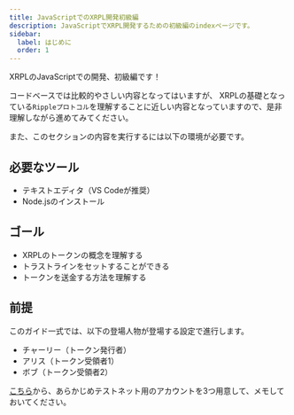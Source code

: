 ```yaml
---
title: JavaScriptでのXRPL開発初級編
description: JavaScriptでXRPL開発するための初級編のindexページです。
sidebar:
  label: はじめに
  order: 1
---
```


XRPLのJavaScriptでの開発、初級編です！

コードベースでは比較的やさしい内容となってはいますが、
XRPLの基礎となっている`Rippleプロトコル`を理解することに近しい内容となっていますので、是非理解しながら進めてみてください。

また、このセクションの内容を実行するには以下の環境が必要です。

## 必要なツール

- テキストエディタ（VS Codeが推奨）
- Node.jsのインストール

## ゴール

- XRPLのトークンの概念を理解する
- トラストラインをセットすることができる
- トークンを送金する方法を理解する

## 前提

このガイド一式では、以下の登場人物が登場する設定で進行します。

- チャーリー（トークン発行者）
- アリス（トークン受領者1）
- ボブ（トークン受領者2）

[こちら](https://xrpl.org/resources/dev-tools/xrp-faucets/)から、あらかじめテストネット用のアカウントを3つ用意して、メモしておいてください。

